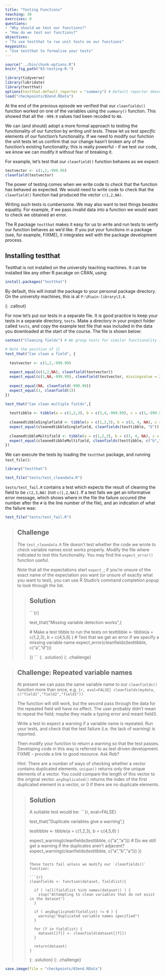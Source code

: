 ```yaml
---
title: "Testing Functions"
teaching: 30
exercises: 0
questions:
- "Why should we test our functions?"
- "How do we test our functions?"
objectives:
- "To use testthat to run unit tests on our functions"
keypoints:
- "Use testthat to formalise your tests"
---
```


```r
source("../bin/chunk-options.R")
knitr_fig_path("03-testing-R-")

```

```r
library(tidyverse)
library(lubridate)
library(testthat)
options(testthat.default_reporter = "summary") # Default reporter doesn't display well in webpage 
load("checkpoints/02end.RData")
```

At the end of the previous episode we verified that our `cleanfields()` function worked on one of the variables using the `summary()` function.  This showed that all the `-999.9` values had been recoded to `NA`.

We can (and should) adopt a more formal approach to testing the functionality of our function by writing *unit tests*.   These let us test *specific* elements of our function's functionality.    If we need to modify our function the unit tests let us confirm that our change hasn't broken any of the function's existing functionality; this is really powerful - if we test our code, we *know* we can modify it without fear of 
breaking it.

For example, let's test that our `cleanfield()` function behaves as we expect:

```r
testvector <- c(1,2,-999.99)
cleanfield(testvector)

```

The power of testing comes when we write code to *check* that the function has behaved as expected.  We would need to write code to check that the `cleanfield()` function had
produced the vector `c(1,2,NA)`.

Writing such tests is cumbersome. We may also want to test things besides equality. For
example, if we pass invalid data into a function we would want to check we obtained an
error.   

The R package `testthat` makes it easy for us to write and run tests to verify our function behaves as we'd like.  If you put your functions in a package (see, for example, FIXME), it integrates well with the package development process. 

## Installing testthat

Testthat is not installed on the university teaching machines.  It can be installed like any
other R pacakge on CRAN, using:

```r
install.packages("testthat")
```

By default, this will install the package to your personal package directory.  On
the university machines, this is at `P:\R\win-library\3.4`.

{: .callout}

For now let's put our tests in a separate file.  It is good practice to keep
your tests in a separate directory, `tests`.  Make a directory in your project folder
called `tests`, and copy the example test file that was included in the data you downloaded at the start of the course. The file is shown below:

```r
context("Cleaning fields") # We group tests for similar functionality into contexts

# Note the position of {} 
test_that("Can clean a field", {
  
  testvector <- c(1,2,-999.99)
  
  expect_equal(c(1,2,NA), cleanfield(testvector))
  expect_equal(c(1,NA,-999.99), cleanfield(testvector, missingvalue = 2))
  
  expect_equal(NA, cleanfield(-999.99))
  expect_equal(1, cleanfield(1))
})

test_that("Can clean multiple fields",{
  
  testtibble <- tibble(a = c(1,2,3), b = c(3,4,-999.99), c = c(1,-999.99,2))
  
  cleanedtibbleSinglefield <- tibble(a = c(1,2,3), b = c(3, 4, NA), c = c(1, -999.99, 2))
  expect_equal(cleanedtibbleSinglefield, cleanfields(testtibble, "b"))
  
  cleanedtibbleMultifield <- tibble(a = c(1,2,3), b = c(3, 4, NA), c = c(1, NA, 2))
  expect_equal(cleanedtibbleMultifield, cleanfields(testtibble, c("b","c")))
})

```

We can execute the tests by loading the `testthat` package, and running `test_file()`:
```r
library("testthat")
```
```r
test_file("tests/test_cleandata.R")
```

`tests/test_fail.R` contains a test which expects the result of cleaning the field to
be `c(2,3,NA)` (not `c(1,2,NA)`). If a test fails we get an informative error message, 
which shows where in the file the failure occured (the number after the `#` is the line number of the file), and an indication of what the failure was:

```r
test_file("tests/test_fail.R")
```


> ## Challenge
> 
> The `test_cleandata.R` file doesn't test whether the code we wrote to check variable names exist
> works properly.  Modify the file where indicated to test this functionality.  You may find the `expect_error()` 
> function useful. 
> 
> Note that all the expectations start `expect_`; if you're unsure of the exact name of the 
> expectation you want (or unsure of exactly what you want to test), you can use R Studio's command
> completion popup to look through the list.
> 
> > ## Solution
> > 
> > ```{r}
> > 
> > test_that("Missing variable detection works",{
> >   
> >   # Make a test tibble to run the tests on
> >   testtibble <- tibble(a = c(1,2,3), b = c(4,5,6) )
> >   # Test that we get an error if we specify a missing variable name
> >   expect_error(cleanfields(testtibble, c("a","d")))
> >   
> > })
> > ```
> {: .solution}
{: .challenge}

> ## Challenge: Repeated variable names
> 
> At present we can pass the same variable name to our `cleanfields()` function more than once, e.g.
> ```{r, eval=FALSE}
> cleanfields(mydata, c("field1","field2","field1"))
> ```
> 
> The function will still work, but the second pass through the data for the repeated field will have no effect.
> The user probably didn't mean to repeat the field; maybe they made a typing error and meant field3. 
> 
> Write a test to expect a warning if a variable name is repeated.  Run your tests, and check that the test failure (i.e. the lack of warning) is reported.
> 
> Then modify your function to return a warning so that the test passes.   Developing code in this way is referred to as test driven development. FIXME - provide a link to good resource.  Ask Rob?
> 
> Hint:  There are a number of ways of checking whether a vector contains duplicated elements.  `unique()` returns only the unique elements of a vector.  You could compare the length of this vector to the original vector.  `anyDuplicated()` returns the index of the first duplicated element in a vector, or 0 if there are no duplicate elements.
> 
> > ## Solution
> > 
> > A suitable test would be:
> > ```{r, eval=FALSE}
> > 
> > test_that("Duplicate variables give a warning",{
> >   
> >   testtibble <- tibble(a = c(1,2,3), b = c(4,5,6) )
> >   
> >   expect_warning(cleanfields(testtibble, c("a","a")))
> >   # Do we still get a warning if the duplicates aren't adjacent?
> >   expect_warning(cleanfields(testtibble, c("a","b","a")))
> > })
> > ```
> > 
> > These tests fail unless we modify our `cleanfields()` function:
> > 
> > ```{r}
> > cleanfields <- function(dataset, fieldlist){
> >   
> >   if ( !all(fieldlist %in% names(dataset)) ) {
> >     stop("Attempting to clean variables that do not exist in the dataset")
> >   }
> >   
> >   if ( anyDuplicated(fieldlist) != 0 ) {
> >     warning("Duplicated variable names specified")
> >   }
> >   
> >   for (f in fieldlist) {
> >     dataset[[f]] <- cleanfield(dataset[[f]])
> >   }
> >   
> >   return(dataset) 
> > }
> > 
> > ```
> {: .solution}
{: .challenge}



```r
save.image(file = "checkpoints/03end.RData")
```
